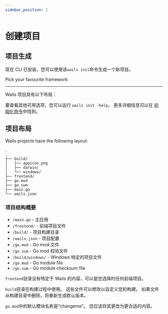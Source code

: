 ```yaml
---
sidebar_position: 2
---
```


# 创建项目

## 项目生成

现在 CLI 已安装，您可以使用该`wails init`命令生成一个新项目。

Pick your favourite framework:


<TabsFrameworks/>

<hr />

Wails 项目具有以下布局：

要查看其他可用选项，您可以运行 `wails init -help`。 更多详细信息可以在 [初始化命令](../reference/cli#初始化)中找到。

## 项目布局

Wails projects have the following layout:

```
.
.
├── build/
│   ├── appicon.png
│   ├── darwin/
│   └── windows/
├── frontend/
├── go.mod
├── go.sum
├── main.go
└── wails.json
```

### 项目结构概要

- `/main.go` - 主应用
- `/frontend/` - 前端项目文件
- `/build/` - 项目构建目录
- `/wails.json` - 项目配置
- `/go.mod` - Go mod 文件
- `/go.sum` - Go mod 校验文件
- `/build/windows/` - Windows 特定的项目文件
- `/go.mod` - Go module file
- `/go.sum` - Go module checksum file

`frontend`目录没有特定于 Wails 的内容，可以是您选择的任何前端项目。

`build`目录在构建过程中使用。 这些文件可以修改以自定义您的构建。 如果文件从构建目录中删除，将重新生成默认版本。

`go.mod`中的默认模块名称是“changeme”。 您应该将其更改为更合适的内容。
